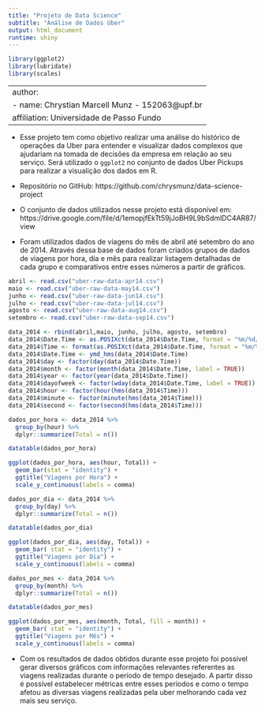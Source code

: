 ```yaml
---
title: "Projeto de Data Science"
subtitle: "Análise de Dados Uber"
output: html_document
runtime: shiny
---
```


```r
library(ggplot2)
library(lubridate)
library(scales)
```

---
author:
- name: Chrystian Marcell Munz - 152063@upf.br
  affiliation: Universidade de Passo Fundo
---

- Esse projeto tem como objetivo realizar uma análise do histórico de operações da Uber para entender e visualizar dados complexos que ajudariam na tomada de decisões da empresa em relação ao seu serviço. Será utilizado o `ggplot2` no conjunto de dados Uber Pickups para realizar a visualição dos dados em R.

- Repositório no GitHub: https://github.com/chrysmunz/data-science-project

- O conjunto de dados utilizados nesse projeto está disponível em: https://drive.google.com/file/d/1emopjfEkTt59jJoBH9L9bSdmlDC4AR87/view

- Foram utilizados dados de viagens do mês de abril até setembro do ano de 2014. Através dessa base de dados foram criados grupos de dados de viagens por hora, dia e mês para realizar listagem detalhadas de cada grupo e comparativos entre esses números a partir de gráficos.

```r
abril <- read.csv("uber-raw-data-apr14.csv")
maio <- read.csv("uber-raw-data-may14.csv")
junho <- read.csv("uber-raw-data-jun14.csv")
julho <- read.csv("uber-raw-data-jul14.csv")
agosto <- read.csv("uber-raw-data-aug14.csv")
setembro <- read.csv("uber-raw-data-sep14.csv")

data_2014 <- rbind(abril,maio, junho, julho, agosto, setembro)
data_2014$Date.Time <- as.POSIXct(data_2014$Date.Time, format = "%m/%d/%Y %H:%M:%S")
data_2014$Time <- format(as.POSIXct(data_2014$Date.Time, format = "%m/%d/%Y %H:%M:%S"), format="%H:%M:%S")
data_2014$Date.Time <- ymd_hms(data_2014$Date.Time)
data_2014$day <- factor(day(data_2014$Date.Time))
data_2014$month <- factor(month(data_2014$Date.Time, label = TRUE))
data_2014$year <- factor(year(data_2014$Date.Time))
data_2014$dayofweek <- factor(wday(data_2014$Date.Time, label = TRUE))
data_2014$hour <- factor(hour(hms(data_2014$Time)))
data_2014$minute <- factor(minute(hms(data_2014$Time)))
data_2014$second <- factor(second(hms(data_2014$Time)))
```

```r
dados_por_hora <- data_2014 %>%
  group_by(hour) %>%
  dplyr::summarize(Total = n()) 

datatable(dados_por_hora)
```

```r
ggplot(dados_por_hora, aes(hour, Total)) +
  geom_bar(stat = "identity") +
  ggtitle("Viagens por Hora") +
  scale_y_continuous(labels = comma)
```

```r
dados_por_dia <- data_2014 %>%
  group_by(day) %>%
  dplyr::summarize(Total = n())

datatable(dados_por_dia)
```

```r
ggplot(dados_por_dia, aes(day, Total)) +
  geom_bar( stat = "identity") +
  ggtitle("Viagens por Dia") +
  scale_y_continuous(labels = comma)
```

```r
dados_por_mes <- data_2014 %>%
  group_by(month) %>%
  dplyr::summarize(Total = n()) 

datatable(dados_por_mes)
```

```r
ggplot(dados_por_mes, aes(month, Total, fill = month)) +
  geom_bar( stat = "identity") +
  ggtitle("Viagens por Mês") +
  scale_y_continuous(labels = comma)
```

- Com os resultados de dados obtidos durante esse projeto foi possível gerar diversos gráficos com informações relevantes referentes as viagens realizadas durante o período de tempo desejado. A partir disso é possível estabelecer métricas entre esses períodos e como o tempo afetou as diversas viagens realizadas pela uber melhorando cada vez mais seu serviço.
